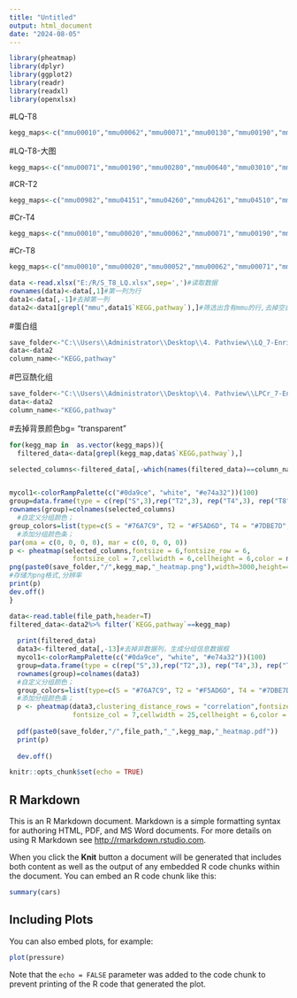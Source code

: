 ```yaml
---
title: "Untitled"
output: html_document
date: "2024-08-05"
---
```

```r
library(pheatmap)
library(dplyr)
library(ggplot2)
library(readr)
library(readxl)
library(openxlsx)
```




#LQ-T8
```r
kegg_maps<-c("mmu00010","mmu00062","mmu00071","mmu00130","mmu00190","mmu00280","mmu00310","mmu00330","mmu00340","mmu00350","mmu00380","mmu00410","mmu00430","mmu00620","mmu00640","mmu00650","mmu00760","mmu00910","mmu03010","mmu03320","mmu04141","mmu04146","mmu04510","mmu04512","mmu04540","mmu04713","mmu04714","mmu04723","mmu04724","mmu04727","mmu04730","mmu04810","mmu04911","mmu04913","mmu04918","mmu04922","mmu04932","mmu04936","mmu05012","mmu05020","mmu05132","mmu05205","mmu05208","mmu05410","mmu05415")
```
#LQ-T8-大图
```r
kegg_maps<-c("mmu00071","mmu00190","mmu00280","mmu00640","mmu03010","mmu04141","mmu04510","mmu04714","mmu04723","mmu04810","mmu04932","mmu05012","mmu05020","mmu05132","mmu05205","mmu05208","mmu05415")
```
#CR-T2
```r
kegg_maps<-c("mmu00982","mmu04151","mmu04260","mmu04261","mmu04510","mmu04512","mmu04975","mmu04979","mmu05145","mmu05146","mmu05200","mmu05222","mmu05410","mmu05414","mmu05416")
```

#Cr-T4
```r
kegg_maps<-c("mmu00010","mmu00020","mmu00062","mmu00071","mmu00190","mmu00230","mmu00280","mmu00330","mmu00360","mmu00400","mmu00500","mmu00620","mmu00630","mmu00640","mmu00650","mmu04146","mmu04260","mmu04261","mmu04610","mmu04612","mmu04714","mmu04723","mmu04910","mmu04922","mmu04932","mmu04961","mmu04979","mmu05010","mmu05012","mmu05014","mmu05016","mmu05020","mmu05022","mmu05146","mmu05208","mmu05410","mmu05412","mmu05414","mmu05415","mmu05416")
```

#Cr-T8
```r
kegg_maps<-c("mmu00010","mmu00020","mmu00052","mmu00062","mmu00071","mmu00190","mmu00270","mmu00280","mmu00310","mmu00330","mmu00380","mmu00410","mmu00500","mmu00620","mmu00630","mmu00640","mmu00650","mmu03018","mmu04066","mmu04146","mmu04217","mmu04260","mmu04670","mmu04714","mmu04723","mmu04918","mmu04919","mmu04922","mmu04932","mmu04964","mmu05010","mmu05012","mmu05016","mmu05020","mmu05022","mmu05208","mmu05230","mmu05410","mmu05412","mmu05414","mmu05415")
```



```r
data <-read.xlsx("E:/R/S_T8_LQ.xlsx",sep=',')#读取数据
rownames(data)<-data[,1]#第一列为行
data1<-data[,-1]#去掉第一列
data2<-data1[grepl("mmu",data1$`KEGG,pathway`),]#筛选出含有mmu的行,去掉空白行
```

#蛋白组
```r
save_folder<-"C:\\Users\\Administrator\\Desktop\\4. Pathview\\LQ_7-Enrichment_pathway_image\\T8vsS\\heatmap"
data<-data2
column_name<-"KEGG,pathway"
```

#巴豆酰化组
```r
save_folder<-"C:\\Users\\Administrator\\Desktop\\4. Pathview\\LPCr_7-Enrichment_pathway_image\\T8vsS\\heatmap"
data<-data2
column_name<-"KEGG,pathway"
```
#去掉背景颜色bg= "transparent"

 
```r
for(kegg_map in  as.vector(kegg_maps)){
  filtered_data<-data[grepl(kegg_map,data$`KEGG,pathway`),]

selected_columns<-filtered_data[,-which(names(filtered_data)==column_name)]


mycol1<-colorRampPalette(c("#0da9ce", "white", "#e74a32"))(100)
group=data.frame(type = c(rep("S",3),rep("T2",3), rep("T4",3), rep("T8",3)))
rownames(group)=colnames(selected_columns)
  #自定义分组颜色；
group_colors=list(type=c(S = "#76A7C9", T2 = "#F5AD6D", T4 = "#7DBE7D",T8 = "#DB797A"))
  #添加分组颜色条；
par(oma = c(0, 0, 0, 0), mar = c(0, 0, 0, 0))
p <- pheatmap(selected_columns,fontsize = 6,fontsize_row = 6,
                fontsize_col = 7,cellwidth = 6,cellheight = 6,color = mycol1,border="white",treeheight_col=6,treeheight_row = 6,cluster_cols = F,gaps_col=c(3,6,9),annotation_col=group,annotation_color=group_colors)
png(paste0(save_folder,"/",kegg_map,"_heatmap.png"),width=3000,height=4000,res=1200)
#存储为png格式,分辨率
print(p)
dev.off()
}
```

 
```r

data<-read.table(file_path,header=T)
filtered_data<-data2%>% filter(`KEGG,pathway`==kegg_map)
 
  print(filtered_data)
  data3<-filtered_data[,-13]#去掉非数据列，生成分组信息数据框
  mycol1<-colorRampPalette(c("#0da9ce", "white", "#e74a32"))(100)
  group=data.frame(type = c(rep("S",3),rep("T2",3), rep("T4",3), rep("T8",3)))
  rownames(group)=colnames(data3)
  #自定义分组颜色；
  group_colors=list(type=c(S = "#76A7C9", T2 = "#F5AD6D", T4 = "#7DBE7D",T8 = "#DB797A"))
  #添加分组颜色条；
  p <- pheatmap(data3,clustering_distance_rows = "correlation",fontsize = 6,fontsize_row = 6,
                fontsize_col = 7,cellwidth = 25,cellheight = 6,color = mycol1,border="white",treeheight_col=30,cluster_cols = F,gaps_col=c(3,6,9),annotation_col=group,annotation_color=group_colors)
  
  pdf(paste0(save_folder,"/",file_path,"_",kegg_map,"_heatmap.pdf"))
  print(p)
  
  dev.off()

```














```r
knitr::opts_chunk$set(echo = TRUE)
```

## R Markdown

This is an R Markdown document. Markdown is a simple formatting syntax for authoring HTML, PDF, and MS Word documents. For more details on using R Markdown see <http://rmarkdown.rstudio.com>.

When you click the **Knit** button a document will be generated that includes both content as well as the output of any embedded R code chunks within the document. You can embed an R code chunk like this:

```r
summary(cars)
```

## Including Plots

You can also embed plots, for example:

```r
plot(pressure)
```

Note that the `echo = FALSE` parameter was added to the code chunk to prevent printing of the R code that generated the plot.

